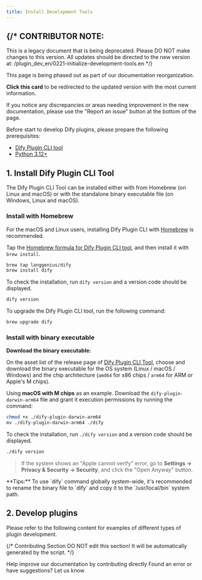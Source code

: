 ```yaml
---
title: Install Development Tools
---
```



{/* 
  CONTRIBUTOR NOTE:
  ----------------
  This is a legacy document that is being deprecated.
  Please DO NOT make changes to this version.
  All updates should be directed to the new version at:
  /plugin_dev_en/0221-initialize-development-tools.en
*/}

<Card title="This Documentation is Being Deprecated" icon="circle-exclamation" href="/plugin_dev_en/0221-initialize-development-tools.en">
  <p>This page is being phased out as part of our documentation reorganization.</p>
  
  <p><strong>Click this card</strong> to be redirected to the updated version with the most current information.</p>
  
  <p>If you notice any discrepancies or areas needing improvement in the new documentation, please use the "Report an issue" button at the bottom of the page.</p>
</Card>

Before start to develop Dify plugins, please prepare the following prerequisites:
* [Dify Plugin CLI tool](https://github.com/langgenius/dify-plugin-daemon?tab=readme-ov-file#cli)
* [Python 3.12+](https://docs.python.org/3.12/using/index.html)

## **1. Install Dify Plugin CLI Tool**

The Dify Plugin CLI Tool can be installed either with from Homebrew (on Linux and macOS) or with the standalone binary executable file (on Windows, Linux and macOS).

### Install with Homebrew

For the macOS and Linux users, installing Dify Plugin CLI with [Homebrew](https://brew.sh/) is recommended.

Tap the [Homebrew formula for Dify Plugin CLI tool](https://github.com/langgenius/homebrew-dify), and then install it with `brew install`.

```bash
brew tap langgenius/dify
brew install dify
```

To check the installation, run `dify version` and a version code should be displayed.
```bash
dify version
```

To upgrade the Dify Plugin CLI tool, run the following command:

```bash
brew upgrade dify
```

### Install with binary executable

**Download the binary executable:**

On the asset list of the release page of [Dify Plugin CLI Tool](https://github.com/langgenius/dify-plugin-daemon/releases), choose and download the binary executable for the OS system (Linux / macOS / Windows) and the chip architecture (`amd64` for x86 chips / `arm64` for ARM or Apple's M chips).

Using **macOS with M chips** as an example. Download the `dify-plugin-darwin-arm64` file and grant it execution permissions by running the command:
```bash
chmod +x ./dify-plugin-darwin-arm64
mv ./dify-plugin-darwin-arm64 ./dify
```

To check the installation, run `./dify version` and a version code should be displayed.
```bash
./dify version
```

> If the system shows an "Apple cannot verify" error, go to **Settings → Privacy & Security → Security**, and click the "Open Anyway" button.

<Info>
    **Tips:**
    To use `dify` command globally system-wide, it's recommended to rename the binary file to `dify` and copy it to the
    `/usr/local/bin` system path.
</Info>

## 2. **Develop plugins**

Please refer to the following content for examples of different types of plugin development.

<Card title="Tool Plugin" icon="link" href="/en/plugins/quick-start/develop-plugins/tool-plugin">
</Card>

<Card title="Model Plugin" icon="link" href="/en/plugins/quick-start/develop-plugins/model-plugin">
</Card>

<Card title="Agent Strategy Plugin" icon="link" href="/en/plugins/quick-start/develop-plugins/agent-strategy-plugin">
</Card>

<Card title="Extension Plugin" icon="link" href="/en/plugins/quick-start/develop-plugins/extension-plugin">
</Card>

<Card title="Bundle Plugin" icon="link" href="/en/plugins/quick-start/develop-plugins/bundle">
</Card>

{/*
Contributing Section
DO NOT edit this section!
It will be automatically generated by the script.
*/}

<CardGroup cols="2">
    <Card
        title="Edit this page"
        icon="pen-to-square"
        href="https://github.com/langgenius/dify-docs-mintlify/edit/main/en/plugins/quick-start/develop-plugins/initialize-development-tools.mdx"
    >
        Help improve our documentation by contributing directly
    </Card>
    <Card
        title="Report an issue"
        icon="github"
        href="https://github.com/langgenius/dify-docs-mintlify/issues/new?title=Documentation%20Issue%3A%20alize-development-to&body=%23%23%20Issue%20Description%0A%3C%21--%20Please%20briefly%20describe%20the%20issue%20you%20found%20--%3E%0A%0A%23%23%20Page%20Link%0Ahttps%3A%2F%2Fgithub.com%2Flanggenius%2Fdify-docs-mintlify%2Fblob%2Fmain%2Fen/plugins/quick-start/develop-plugins%2Finitialize-development-tools.mdx%0A%0A%23%23%20Suggested%20Changes%0A%3C%21--%20If%20you%20have%20specific%20suggestions%20for%20changes%2C%20please%20describe%20them%20here%20--%3E%0A%0A%3C%21--%20Thank%20you%20for%20helping%20improve%20our%20documentation%21%20--%3E"
    >
        Found an error or have suggestions? Let us know
    </Card>
</CardGroup>
